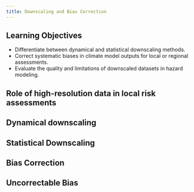 ```yaml
---
title: Downscaling and Bias Correction
---
```


## Learning Objectives {.unnumbered}

- Differentiate between dynamical and statistical downscaling methods.
- Correct systematic biases in climate model outputs for local or regional assessments.
- Evaluate the quality and limitations of downscaled datasets in hazard modeling.

## Role of high-resolution data in local risk assessments

## Dynamical downscaling

## Statistical Downscaling

## Bias Correction

## Uncorrectable Bias
